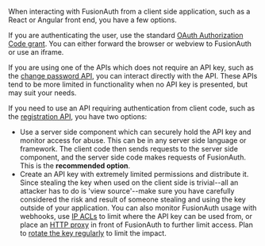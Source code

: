 When interacting with FusionAuth from a client side application, such as a React or Angular front end, you have a few options.

If you are authenticating the user, use the standard [OAuth Authorization Code grant](/docs/lifecycle/authenticate-users/oauth/).
You can either forward the browser or webview to FusionAuth or use an iframe.

If you are using one of the APIs which does not require an API key, such as the [change password API](/docs/apis/users#start-forgot-password-workflow), you can interact directly with the API.
These APIs tend to be more limited in functionality when no API key is presented, but may suit your needs.

If you need to use an API requiring authentication from client code, such as the [registration API](/docs/apis/registrations), you have two options:

* Use a server side component which can securely hold the API key and monitor access for abuse.
This can be in any server side language or framework.
The client code then sends requests to the server side component, and the server side code makes requests of FusionAuth.
This is the **recommended option**.
* Create an API key with extremely limited permissions and distribute it.
Since stealing the key when used on the client side is trivial--all an attacker has to do is 'view source'--make sure you have carefully considered the risk and result of someone stealing and using the key outside of your application.
You can also monitor FusionAuth usage with webhooks, use [IP ACLs](/docs/operate/secure-and-monitor/advanced-threat-detection/#ip-acls) to limit where the API key can be used from, or place an [HTTP proxy](/docs/operate/deploy/proxy-setup) in front of FusionAuth to further limit access.
Plan to [rotate the key regularly](/docs/operate/secure-and-monitor/key-rotation) to limit the impact.

